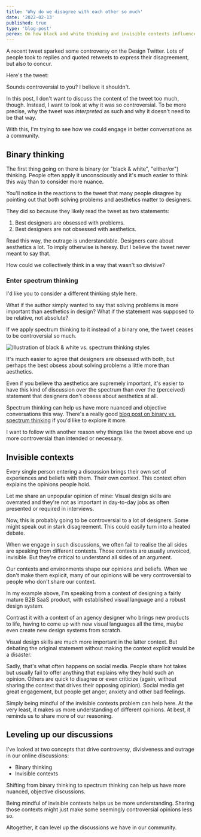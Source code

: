 ```yaml
---
title: 'Why do we disagree with each other so much'
date: '2022-02-13'
published: true
type: 'blog-post'
perex: On how black and white thinking and invisible contexts influence our discussions
---
```


A recent tweet sparked some controversy on the Design Twitter.
Lots of people took to replies and quoted retweets to express their disagreement, but also to concur.

Here's the tweet:

<Tweet
  tweetLink="ormanclark/status/1487425821149208580"
  align="center"
  theme="dark"
/>

Sounds controversial to you? I believe it shouldn't.

In this post, I don't want to discuss the content of the tweet too much, though. Instead, I want to look at why it was so controversial. 
To be more precise, why the tweet was _interpreted_ as such and why it doesn't need to be that way.

With this, I'm trying to see how we could engage in better conversations as a community.

## Binary thinking

The first thing going on there is binary (or "black & white", "either/or") thinking.
People often apply it unconsciously and it's much easier to think this way than to consider more nuance.

You'll notice in the reactions to the tweet that many people disagree by pointing out that both solving problems and aesthetics matter to designers.

They did so because they likely read the tweet as two statements:
1. Best designers are obsessed with problems.
2. Best designers are not obsessed with aesthetics.

Read this way, the outrage is understandable. Designers care about aesthetics a lot. To imply otherwise is heresy.
But I believe the tweet never meant to say that.

How could we collectively think in a way that wasn't so divisive?

### Enter spectrum thinking

I'd like you to consider a different thinking style here.

What if the author simply wanted to say that solving problems is more important than aesthetics in design? 
What if the statement was supposed to be relative, not absolute?

If we apply spectrum thinking to it instead of a binary one, the tweet ceases to be controversial so much.

![Illustration of black & white vs. spectrum thinking styles](images/Thinking-styles.png)

It's much easier to agree that designers are obsessed with both, but perhaps the best obsess about solving problems a little more than aesthetics.

Even if you believe tha aesthetics are supremely important, it's easier to have this kind of discussion over the spectrum than over the (perceived) statement that designers don't obsess about aesthetics at all.

Spectrum thinking can help us have more nuanced and objective conversations this way. There's a really good [blog post on binary vs. spectrum thinking](https://ozchen.com/binary-vs-spectrum-thinking/) if you'd like to explore it more.

I want to follow with another reason why things like the tweet above end up more controversial than intended or necessary.

## Invisible contexts

Every single person entering a discussion brings their own set of experiences and beliefs with them. Their own context. This context often explains the opinions people hold.

Let me share an unpopular opinion of mine: Visual design skills are overrated and they're not as important in day-to-day jobs as often presented or required in interviews.

Now, this is probably going to be controversial to a lot of designers. Some might speak out in stark disagreement. This could easily turn into a heated debate.

When we engage in such discussions, we often fail to realise the all sides are speaking from different contexts. Those contexts are usually unvoiced, invisible.
But they're critical to understand all sides of an argument.

Our contexts and environments shape our opinions and beliefs. When we don't make them explicit, many of our opinions will be very controversial to people who don't share our context.

In my example above, I'm speaking from a context of designing a fairly mature B2B SaaS product, with established visual language and a robust design system.

Contrast it with a context of an agency designer who brings new products to life, having to come up with new visual languages all the time, maybe even create new design systems from scratch.

Visual design skills are much more important in the latter context. But debating the original statement without making the context explicit would be a disaster.

Sadly, that's what often happens on social media. People share hot takes but usually fail to offer anything that explains why they hold such an opinion. Others are quick to disagree or even criticize (again, without sharing the context that drives their opposing opinion). 
Social media get great engagement, but people get anger, anxiety and other bad feelings.

Simply being mindful of the invisible contexts problem can help here. At the very least, it makes us more understanding of different opinions. At best, it reminds us to share more of our reasoning.

## Leveling up our discussions

I've looked at two concepts that drive controversy, divisiveness and outrage in our online discussions:

- Binary thinking
- Invisible contexts

Shifting from binary thinking to spectrum thinking can help us have more nuanced, objective discussions.

Being mindful of invisible contexts helps us be more understanding. Sharing those contexts might just make some seemingly controversial opinions less so.

Altogether, it can level up the discussions we have in our community.